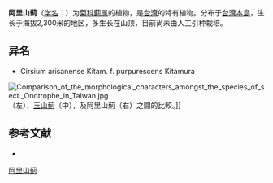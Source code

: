 {{Speciesbox
| name = 阿里山蓟
| status = 
| status_system = 
| image =
| genus = Cirsium
| subsectio = Australicirsium
| species = arisanense
| authority = Kitam.
}}

'''阿里山蓟'''（[[学名|学名]]：{{lang|la|''Cirsium arisanense''}}）为[[菊科|菊科]][[蓟属|蓟属]]的植物，是[[台灣|台灣]]的特有植物。分布于[[台灣島|台灣本島]]，生长于海拔2,300米的地区，多生长在山顶，目前尚未由人工引种栽培。

== 异名 ==
* Cirsium arisanense Kitam. f. purpurescens Kitamura

[[File:Comparison_of_the_morphological_characters_amongst_the_species_of_sect._Onotrophe_in_Taiwan.jpg|thumb]]（左）、[[玉山薊|玉山薊]]（中），及阿里山薊（右）之間的比較。]]

== 参考文献 ==
<div class="references-small">
* {{cite web| url =http://www.bioinfo.cn/db05/KmzwSpecies.php?action=view&id=4578| title =阿里山蓟| work =《中国高等植物数据库全库》| publisher =中国科学院微生物研究所| author =昆明植物研究所| accessdate =2009-02-25| deadurl =yes| archiveurl =https://web.archive.org/web/20160305060224/http://www.bioinfo.cn/db05/KmzwSpecies.php?action=view&id=4578| archivedate =2016-03-05}}
</div>
{{Taxonbar|from=Q15231328}}

[[Category:蓟属|阿里山蓟]]


{{植物小作品}}
